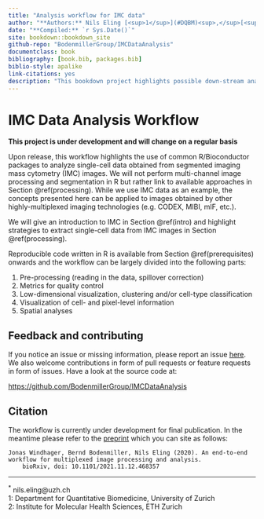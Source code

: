 ```yaml
--- 
title: "Analysis workflow for IMC data"
author: "**Authors:** Nils Eling [<sup>1</sup>](#DQBM)<sup>,</sup>[<sup>2</sup>](#IMHS)<sup>,</sup>[<sup>*</sup>](#email), Vito Zanotelli [<sup>1</sup>](#DQBM)<sup>,</sup>[<sup>2</sup>](#IMHS), Daniel Schulz [<sup>1</sup>](#DQBM)<sup>,</sup>[<sup>2</sup>](#IMHS), Jonas Windhager [<sup>1</sup>](#DQBM)<sup>,</sup>[<sup>2</sup>](#IMHS)"
date: "**Compiled:** `r Sys.Date()`"
site: bookdown::bookdown_site
github-repo: "BodenmillerGroup/IMCDataAnalysis"
documentclass: book
bibliography: [book.bib, packages.bib]
biblio-style: apalike
link-citations: yes
description: "This bookdown project highlights possible down-stream analyses performed on imaging mass cytometry data."
---
```


# IMC Data Analysis Workflow {#preamble}

**This project is under development and will change on a regular basis**

Upon release, this workflow highlights the use of common R/Bioconductor packages
to analyze single-cell data obtained from segmented imaging mass cytometry (IMC)
images. We will not perform multi-channel image processing and segmentation in R
but rather link to available approaches in Section \@ref(processing). While we
use IMC data as an example, the concepts presented here can be applied to images
obtained by other highly-multiplexed imaging technologies (e.g. CODEX, MIBI,
mIF, etc.).

We will give an introduction to IMC in Section \@ref(intro) and highlight
strategies to extract single-cell data from IMC images in Section
\@ref(processing).

Reproducible code written in R is available from Section \@ref(prerequisites)
onwards and the workflow can be largely divided into the following parts:

1. Pre-processing (reading in the data, spillover correction)
2. Metrics for quality control
3. Low-dimensional visualization, clustering and/or cell-type classification
4. Visualization of cell- and pixel-level information
5. Spatial analyses

## Feedback and contributing

If you notice an issue or missing information, please report an issue
[here](https://github.com/BodenmillerGroup/IMCDataAnalysis/issues). We also
welcome contributions in form of pull requests or feature requests in form of
issues. Have a look at the source code at:

[https://github.com/BodenmillerGroup/IMCDataAnalysis](https://github.com/BodenmillerGroup/IMCDataAnalysis)

## Citation

The workflow is currently under development for final publication.
In the meantime please refer to the 
[preprint](https://www.biorxiv.org/content/10.1101/2021.11.12.468357v1) 
which you can site as follows:

```
Jonas Windhager, Bernd Bodenmiller, Nils Eling (2020). An end-to-end workflow for multiplexed image processing and analysis. 
    bioRxiv, doi: 10.1101/2021.11.12.468357
```

---

<a name="email"><sup>*</sup></a> nils.eling@uzh.ch  
<a name="DQBM">1:</a> Department for Quantitative Biomedicine, University of Zurich  
<a name="IMHS">2:</a> Institute for Molecular Health Sciences, ETH Zurich  
